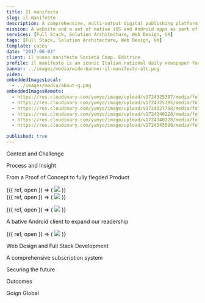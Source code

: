 ```yaml
---
title: Il manifesto
slug: il-manifesto
description: A comprehensive, multi-output digital publishing platform and subscription system to bring the newspaper on almost every digital device.
mission: A website and a set of native iOS and Android apps as part of a comprehensive, multi-output digital publishing platform and subscription system to bring the newspaper on almost every digital device.
services: [Full Stack, Solution Architecture, Web Design, UX]
tags: [Full Stack, Solution Architecture, Web Design, UX]
template: cases
date: "2017-06-03"
client: il nuovo manifesto Società Coop. Editrice
profile: il manifesto is an iconic Italian national daily newspaper founded in 1968 by a collective of journalists and workers. It was established "in the belief that its collective ownership and management of a newspaper were essential to ensure the independence and autonomy of information from economic and political power".
banner: ../images/media/wide-banner-il-manifesto-alt.png
video:
embeddedImagesLocal:
  - ../images/media/about-g.png
embeddedImagesRemote:
  - https://res.cloudinary.com/yumyo/image/upload/v1724325387/media/folio/prj/man/Font-analisys.jpg
  - https://res.cloudinary.com/yumyo/image/upload/v1724325395/media/folio/prj/man/app-icon.png
  - https://res.cloudinary.com/yumyo/image/upload/v1724327798/media/folio/prj/man/newspaper-ipad.jpg
  - https://res.cloudinary.com/yumyo/image/upload/v1724340228/media/folio/prj/man/ipad-sey-1.png
  - https://res.cloudinary.com/yumyo/image/upload/v1724340228/media/folio/prj/man/ipad-set-2.png
  - https://res.cloudinary.com/yumyo/image/upload/v1724343590/media/folio/prj/man/responsive-showcase.png

published: true
---
```



<Heading 
  data-sal="fade" 
  data-sal-duration={900}
  level={3}
  className="mt-k1v">
  Context and Challenge
</Heading>

<ProjectDetail
  data-sal="fade" 
  data-sal-duration={900}
  content="<p>The newspaper risked closing altogether in 2012, though this was averted when, the following year, the 'Il Nuovo Manifesto' cooperative took over its publication, paying a monthly lease. At that delicate moment in time, together with my business partner and co-founder of thePrinbtLabs, Stefano Garavelli, we decided to get in touch with the editorial team offering the opportunity of creating a unique digital publishing platform.</p>"
/>

<Heading 
  data-sal="fade" 
  data-sal-duration={900}
  level={3}
  className="mt-k1v">
  Process and Insight
</Heading>

<ProjectDetail
  data-sal="fade" 
  data-sal-duration={900}
  content="<p>The project started with various meetings with journalists, editors, graphic designers and other key stakeholders involved in the editorial process to understand the newsroom workflow. At the same time, I started a deep analysis of the printed newspaper, its visual identity, typography, graphic motifs and page layouts to identify how to translate them to the new media.</p>"
/>

<div 
  className="mx-auto w-k8 md:w-k7 block mt-k1v mb-k1v text-center">
  <div className="text-center  overflow-hidden">
    <div>
        <GatsbyImage
          alt="All site templates"
          layout="fixed"
          image={getImage(props.remoteImages[0])}
        />
    </div>
  </div>
</div>

<Heading 
  data-sal="fade" 
  data-sal-duration={900}
  level={3}
  className="mt-k1v">
  From a Proof of Concept to fully flegded Product
</Heading>

<ProjectDetail
  data-sal="fade" 
  data-sal-duration={900}
  content="<p>With these fundamental insights, I began working on a prototype for a new kind of native iOS App, based on readability, clean typography, light editions in a minimal native container for the iPad. We released the iPad App at the beginning of 2013, and it has been a massive success in ratings and number of downloads.</p>"
/>

<div className="mx-auto w-k8 md:w-k7 block mt-k1v cursor-pointer">
  <Gallery options={{ initialZoomLevel: 1, secondaryZoomLevel: 'fit', maxZoomLevel: 1, showHideAnimationType: 'fade' }}>
    <Item
      original="https://res.cloudinary.com/yumyo/image/upload/c_pad,f_auto,g_north_west,q_auto,w_1400/v1724340228/media/folio/prj/man/ipad-sey-1.png"
      thumbnail="https://res.cloudinary.com/yumyo/image/upload/c_pad,f_auto,g_north_west,q_auto,w_420/v1724340228/media/folio/prj/man/ipad-sey-1.png"
      width="1400"
      height="595"
    >
      {({ ref, open }) => (
        <img 
        ref={ref} 
        className="mx-auto" 
        onClick={open} 
        src="https://res.cloudinary.com/yumyo/image/upload/c_pad,f_auto,g_north_west,q_auto,w_420/v1724340228/media/folio/prj/man/ipad-sey-1.png"
        srcset="
        https://res.cloudinary.com/yumyo/image/upload/c_pad,f_auto,g_north_west,q_auto,w_420/v1724340228/media/folio/prj/man/ipad-sey-1.png 420w, 
          https://res.cloudinary.com/yumyo/image/upload/c_pad,f_auto,g_north_west,q_auto,w_576/v1724340228/media/folio/prj/man/ipad-sey-1.png 576w, 
          https://res.cloudinary.com/yumyo/image/upload/c_pad,f_auto,g_north_west,q_auto,w_768/v1724340228/media/folio/prj/man/ipad-sey-1.png 768w, 
          https://res.cloudinary.com/yumyo/image/upload/c_pad,f_auto,g_north_west,q_auto,w_1080/v1724340228/media/folio/prj/man/ipad-sey-1.png 1080w, 
          https://res.cloudinary.com/yumyo/image/upload/c_pad,f_auto,g_north_west,q_auto,w_1280/v1724340228/media/folio/prj/man/ipad-sey-1.png 1280w,
          https://res.cloudinary.com/yumyo/image/upload/c_pad,f_auto,g_north_west,q_auto,w_1400/v1724340228/media/folio/prj/man/ipad-sey-1.png 1400w" 
        sizes="(max-width: 480px) 420px, 
              (max-width: 768px) 576px, 
              (max-width: 1024px) 768px, 
              (max-width: 1440px) 1080px, 
              (max-width: 1680px) 1260px, 
              1400px" 
        /> 
      )}
    </Item>
  </Gallery>
</div>

<div className="mx-auto w-k8 md:w-k7 block mt-k0v mb-k1v cursor-pointer">
  <Gallery options={{ initialZoomLevel: 1, secondaryZoomLevel: 'fit', maxZoomLevel: 1, showHideAnimationType: 'fade' }}>
    <Item
      original="https://res.cloudinary.com/yumyo/image/upload/c_pad,f_auto,g_north_west,q_auto,w_1400/v1724340228/media/folio/prj/man/ipad-set-2.png"
      thumbnail="https://res.cloudinary.com/yumyo/image/upload/c_pad,f_auto,g_north_west,q_auto,w_420/v1724340228/media/folio/prj/man/ipad-set-2.png"
      width="1400"
      height="440"
    >
      {({ ref, open }) => (
        <img 
        ref={ref} 
        className="mx-auto" 
        onClick={open} 
        src="https://res.cloudinary.com/yumyo/image/upload/c_pad,f_auto,g_north_west,q_auto,w_420/v1724340228/media/folio/prj/man/ipad-set-2.png"
        srcset="
        https://res.cloudinary.com/yumyo/image/upload/c_pad,f_auto,g_north_west,q_auto,w_420/v1724340228/media/folio/prj/man/ipad-set-2.png 420w, 
          https://res.cloudinary.com/yumyo/image/upload/c_pad,f_auto,g_north_west,q_auto,w_576/v1724340228/media/folio/prj/man/ipad-set-2.png 576w, 
          https://res.cloudinary.com/yumyo/image/upload/c_pad,f_auto,g_north_west,q_auto,w_768/v1724340228/media/folio/prj/man/ipad-set-2.png 768w, 
          https://res.cloudinary.com/yumyo/image/upload/c_pad,f_auto,g_north_west,q_auto,w_1080/v1724340228/media/folio/prj/man/ipad-set-2.png 1080w, 
          https://res.cloudinary.com/yumyo/image/upload/c_pad,f_auto,g_north_west,q_auto,w_1280/v1724340228/media/folio/prj/man/ipad-set-2.png 1280w,
          https://res.cloudinary.com/yumyo/image/upload/c_pad,f_auto,g_north_west,q_auto,w_1400/v1724340228/media/folio/prj/man/ipad-set-2.png 1400w" 
        sizes="(max-width: 480px) 420px, 
              (max-width: 768px) 576px, 
              (max-width: 1024px) 768px, 
              (max-width: 1440px) 1080px, 
              (max-width: 1680px) 1260px, 
              1400px" 
        /> 
      )}
    </Item>
  </Gallery>
</div>

<ProjectDetail
  data-sal="fade" 
  data-sal-duration={900}
  content="<p>Six months after, pushed by the overwelming success of the iPad app, we shipped a dedicated version for iPhone.</p>"
/>

<div className="mx-auto w-k8 block mt-k0v mb-k1v cursor-pointer">
  <Gallery options={{ initialZoomLevel: 1, secondaryZoomLevel: 'fit', maxZoomLevel: 1, showHideAnimationType: 'fade' }}>
    <Item
      original="https://res.cloudinary.com/yumyo/image/upload/c_pad,f_auto,g_north_west,q_auto,w_1820/v1724344124/media/folio/prj/man/ios-set.png"
      thumbnail="https://res.cloudinary.com/yumyo/image/upload/c_pad,f_auto,g_north_west,q_auto,w_420/v1724344124/media/folio/prj/man/ios-set.png"
      width="1820"
      height="497"
    >
      {({ ref, open }) => (
        <img 
        ref={ref} 
        className="mx-auto" 
        onClick={open} 
        src="https://res.cloudinary.com/yumyo/image/upload/c_pad,f_auto,g_north_west,q_auto,w_420/v1724344124/media/folio/prj/man/ios-set.png"
        srcset="
          https://res.cloudinary.com/yumyo/image/upload/c_pad,f_auto,g_north_west,q_auto,w_420/v1724344124/media/folio/prj/man/ios-set.png 420w, 
          https://res.cloudinary.com/yumyo/image/upload/c_pad,f_auto,g_north_west,q_auto,w_540/v1724344124/media/folio/prj/man/ios-set.png 540w, 
          https://res.cloudinary.com/yumyo/image/upload/c_pad,f_auto,g_north_west,q_auto,w_718/v1724344124/media/folio/prj/man/ios-set.png 718w, 
          https://res.cloudinary.com/yumyo/image/upload/c_pad,f_auto,g_north_west,q_auto,w_924/v1724344124/media/folio/prj/man/ios-set.png 924w, 
          https://res.cloudinary.com/yumyo/image/upload/c_pad,f_auto,g_north_west,q_auto,w_1180/v1724344124/media/folio/prj/man/ios-set.png 1180w,
          https://res.cloudinary.com/yumyo/image/upload/c_pad,f_auto,g_north_west,q_auto,w_1340/v1724344124/media/folio/prj/man/ios-set.png 1340w,
          https://res.cloudinary.com/yumyo/image/upload/c_pad,f_auto,g_north_west,q_auto,w_1580/v1724344124/media/folio/prj/man/ios-set.png 1580w,
          https://res.cloudinary.com/yumyo/image/upload/c_pad,f_auto,g_north_west,q_auto,w_1820/v1724344124/media/folio/prj/man/ios-set.png 1820w" 
        sizes="(max-width: 480px) 420px,
              (max-width: 600px) 540px, 
              (max-width: 768px) 718px, 
              (max-width: 1024px) 924px, 
              (max-width: 1280px) 1180px,
              (max-width: 1440px) 1340px, 
              (max-width: 1680px) 1580px,
              1820px" 
        /> 
      )}
    </Item>
  </Gallery>
</div>

<Heading 
  data-sal="fade" 
  data-sal-duration={900}
  level={3}
  className="mt-k1v">
  A bative Android client to expand our readership
</Heading>

<ProjectDetail
  data-sal="fade" 
  data-sal-duration={900}
  content="<p>The project scope quickly evolved and shortly after the iOS apps, we released a native Android version aimed at bringing the newspaper on almost every digital device while publishing from a single content management platform.</p>"
/>

<div className="mx-auto w-k8 md:w-k5 block mt-k0v mb-k1v cursor-pointer">
  <Gallery options={{ initialZoomLevel: 1, secondaryZoomLevel: 'fit', maxZoomLevel: 1, showHideAnimationType: 'fade' }}>
    <Item
      original="https://res.cloudinary.com/yumyo/image/upload/f_auto,q_auto:best/v1724342721/media/folio/prj/man/android-set.png"
      thumbnail="https://res.cloudinary.com/yumyo/image/upload/c_pad,f_auto,g_north_west,q_auto,w_420/v1724342721/media/folio/prj/man/android-set.png"
      width="1338"
      height="1145"
    >
      {({ ref, open }) => (
        <img 
        ref={ref} 
        className="mx-auto" 
        onClick={open} 
        src="https://res.cloudinary.com/yumyo/image/upload/c_pad,f_auto,g_north_west,q_auto,w_420/v1724342721/media/folio/prj/man/android-set.png"
        srcset="
          https://res.cloudinary.com/yumyo/image/upload/c_pad,f_auto,g_north_west,q_auto,w_420/v1724342721/media/folio/prj/man/android-set.png 420w, 
          https://res.cloudinary.com/yumyo/image/upload/c_pad,f_auto,g_north_west,q_auto,w_576/v1724342721/media/folio/prj/man/android-set.png 576w, 
          https://res.cloudinary.com/yumyo/image/upload/c_pad,f_auto,g_north_west,q_auto,w_768/v1724342721/media/folio/prj/man/android-set.png 768w, 
          https://res.cloudinary.com/yumyo/image/upload/c_pad,f_auto,g_north_west,q_auto,w_1080/v1724342721/media/folio/prj/man/android-set.png 1080w,
          https://res.cloudinary.com/yumyo/image/upload/f_auto,q_auto:best/v1724342721/media/folio/prj/man/android-set.png 1338w" 
        sizes="(max-width: 480px) 420px, 
              (max-width: 768px) 576px, 
              (max-width: 1024px) 768px, 
              (max-width: 1440px) 1080px, 
              1338px" 
        /> 
      )}
    </Item>
  </Gallery>
</div>

<Heading 
  data-sal="fade" 
  data-sal-duration={900}
  level={3}
  className="mt-k1v">
  Web Design and Full Stack Development
</Heading>

<ProjectDetail
  data-sal="fade" 
  data-sal-duration={900}
  content="<p>Besides working on the design and front-end engineering of the native mobile apps, I had the opportunity to design and develop both the front-end and the backend of the new website initially based on WordPress.</p>"
/>

<div 
  className="mx-auto w-k8 md:w-k7 block mt-k1v mb-k1v text-center">
  <div className="text-center  overflow-hidden">
    <div>
        <GatsbyImage
          alt="All site templates"
          layout="fixed"
          image={getImage(props.remoteImages[5])}
        />
    </div>
  </div>
</div>


<Heading 
  data-sal="fade" 
  data-sal-duration={900}
  level={3}
  className="mt-k1v">
  A comprehensive subscription system
</Heading>

<ProjectDetail
  data-sal="fade" 
  data-sal-duration={900}
  content="<p>We also worked closely to define workflow, features, and strategies behind the subscription system to achieve a complete turnkey platform.</p><p>We have been learning from the daily newsroom issues and the insights generated from full access to metrics and business model decisions, thus benefiting the platform's products and quality.</p>"
/>

<ProjectDetail
  data-sal="fade" 
  data-sal-duration={900}
  content="<p>They have also been among the first newspapers to adopt and deploy agile and modern HTML-based digital editions. Managing the publishing process from within the same platform and reaching out to audiences across a diverse range of devices and reading habits.</p>"
/>


<Heading 
  data-sal="fade" 
  data-sal-duration={900}
  level={3}
  className="mt-k1v">
  Securing the future
</Heading>

<ProjectDetail
  data-sal="fade" 
  data-sal-duration={900}
  content="<p>il manifesto has a passionate, loyal user base and abusiness proposition that is based entirely on paid-for products. They don't add any advertising and rely exclusively on reader purchases for their sustainability.</p><p>Since the launch in 2013 of the new digital products lineup, this unique approach has paid for itself and resulted in a steady growth of audience and paid subscribers of digital and bundle products.</p>"
/>

<Heading 
  data-sal="fade" 
  data-sal-duration={900}
  level={3}
  className="mt-k1v">
  Outcomes
</Heading>

<ProjectDetail
  data-sal="fade" 
  data-sal-duration={900}
  content="<p>In 2016, the cooperative regained ownership of the newspaper, had extended its reach and saw an expending subscription base,</p>"
/>

<Heading 
  data-sal="fade" 
  data-sal-duration={900}
  level={3}
  className="mt-k1v">
  Goign Global
</Heading>

<ProjectDetail
  data-sal="fade" 
  data-sal-duration={900}
  content="<p>In the same year, il manifesto launched Global, featuring translations of il manifesto reportages, original stories, and cross-publishing with selected publishers and news magazines worldwide.</p><p>il manifesto global dives deeply into stories too often left untold about what it means to be a world citizen in a system driven by injustice and inequality.</p><p>Once again, I had the pleasure and honour to design and develop the platform entirely.</p>"
/>

